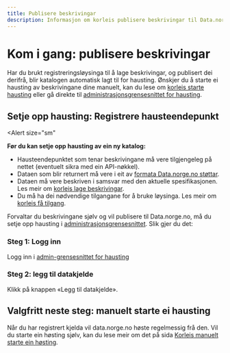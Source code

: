 ```yaml
---
title: Publisere beskrivingar
description: Informasjon om korleis publisere beskrivingar til Data.norge.no.
---
```


# Kom i gang: publisere beskrivingar

Har du brukt registreringsløysinga til å lage beskrivingar, og publisert dei derifrå, blir katalogen automatisk lagt til for hausting.
Ønskjer du å starte ei hausting av beskrivingane dine manuelt, kan du lese om [korleis starte hausting](/docs/tutorials/publishing-data-descriptions/4-triggering-harvest) eller gå direkte til [administrasjonsgrensesnittet for hausting](https://admin.fellesdatakatalog.digdir.no/data-sources).

## Setje opp hausting: Registrere hausteendepunkt

<Alert
    size="sm"
>
**Før du kan setje opp hausting av ein ny katalog:**

- Hausteendepunktet som tenar beskrivingane må vere tilgjengeleg på nettet (eventuelt sikra med ein API-nøkkel).
- Dataen som blir returnert må vere i eit av [formata Data.norge.no støttar](/docs/tutorials/publishing-data-descriptions/1-creating-descriptions-self).
- Dataen må vere beskriven i samsvar med den aktuelle spesifikasjonen. Les meir om [korleis lage beskrivingar](/docs/tutorials/publishing-data-descriptions/1-creating-descriptions-self).
- Du må ha dei nødvendige tilgangane for å bruke løysinga. Les meir om [korleis få tilgang](/docs/login-and-access).

</Alert>

Forvaltar du beskrivingane sjølv og vil publisere til Data.norge.no, må du setje opp hausting i [administrasjonsgrensesnittet](https://admin.fellesdatakatalog.digdir.no/data-sources). Slik gjer du det:

### Steg 1: Logg inn

Logg inn i [admin-grensesnittet for hausting](https://admin.fellesdatakatalog.digdir.no/data-sources)

### Steg 2: legg til datakjelde

Klikk på knappen «Legg til datakjelde».


## Valgfritt neste steg: manuelt starte ei hausting

Når du har registrert kjelda vil data.norge.no høste regelmessig frå den.
Vil du starte ein høsting sjølv, kan du lese meir om det på sida [Korleis manuelt starte ein høsting](/docs/tutorials/publishing-data-descriptions/4-triggering-harvest).

